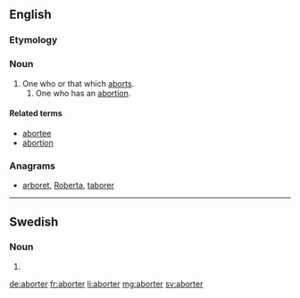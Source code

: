 ==English==

===Etymology===
{{suffix|abort|er}}

===Noun===
{{en-noun}}

# One who or that which [[abort]]s.
## One who has an [[abortion]].

====Related terms====
* [[abortee]]
* [[abortion]]

===Anagrams===
* [[arboret#English|arboret]], [[Roberta#English|Roberta]], [[taborer#English|taborer]]

----

==Swedish==

===Noun===
{{head|sv|noun form}}

# {{sv-noun-form-indef-pl|abort}}

[[de:aborter]]
[[fr:aborter]]
[[li:aborter]]
[[mg:aborter]]
[[sv:aborter]]
